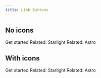 ```yaml
---
title: Link Buttons
---
```



## No icons

<LinkButton href="/getting-started/">Get started</LinkButton>
<LinkButton href="https://starlight.astro.build/" variant="secondary">
  Related: Starlight
</LinkButton>
<LinkButton href="https://docs.astro.build/" variant="minimal">
  Related: Astro
</LinkButton>

## With icons

<LinkButton href="/getting-started/" icon="rocket">
  Get started
</LinkButton>
<LinkButton
  href="https://starlight.astro.build/"
  variant="secondary"
  icon="external"
>
  Related: Starlight
</LinkButton>
<LinkButton href="https://docs.astro.build/" variant="minimal" icon="external">
  Related: Astro
</LinkButton>
